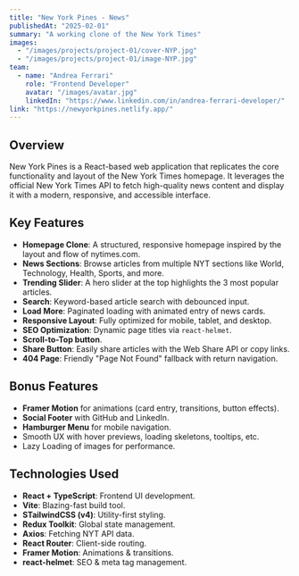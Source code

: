 ```yaml
---
title: "New York Pines - News"
publishedAt: "2025-02-01"
summary: "A working clone of the New York Times"
images:
  - "/images/projects/project-01/cover-NYP.jpg"
  - "/images/projects/project-01/image-NYP.jpg"
team:
  - name: "Andrea Ferrari"
    role: "Frontend Developer"
    avatar: "/images/avatar.jpg"
    linkedIn: "https://www.linkedin.com/in/andrea-ferrari-developer/"
link: "https://newyorkpines.netlify.app/"
---
```


## Overview

New York Pines is a React-based web application that replicates the core functionality and layout of the New York Times homepage. It leverages the official New York Times API to fetch high-quality news content and display it with a modern, responsive, and accessible interface.

## Key Features

- **Homepage Clone**: A structured, responsive homepage inspired by the layout and flow of nytimes.com.
- **News Sections**: Browse articles from multiple NYT sections like World, Technology, Health, Sports, and more.
- **Trending Slider**: A hero slider at the top highlights the 3 most popular articles.
- **Search**: Keyword-based article search with debounced input.
- **Load More**: Paginated loading with animated entry of news cards.
- **Responsive Layout**: Fully optimized for mobile, tablet, and desktop.
- **SEO Optimization**: Dynamic page titles via `react-helmet`.
- **Scroll-to-Top button**.
- **Share Button**: Easily share articles with the Web Share API or copy links.
- **404 Page**: Friendly "Page Not Found" fallback with return navigation.

## Bonus Features

- **Framer Motion** for animations (card entry, transitions, button effects).
- **Social Footer** with GitHub and LinkedIn.
- **Hamburger Menu** for mobile navigation.
- Smooth UX with hover previews, loading skeletons, tooltips, etc.
- Lazy Loading of images for performance.

## Technologies Used

- **React + TypeScript**: Frontend UI development.
- **Vite**: Blazing-fast build tool.
- **STailwindCSS (v4)**: Utility-first styling.
- **Redux Toolkit**: Global state management.
- **Axios**: Fetching NYT API data.
- **React Router**: Client-side routing.
- **Framer Motion**: Animations & transitions.
- **react-helmet**: SEO & meta tag management.
